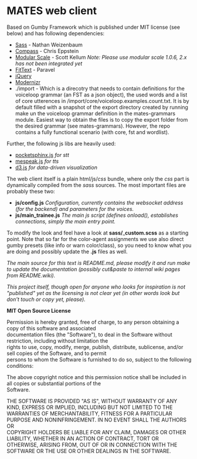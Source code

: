 = MATES web client =

Based on Gumby Framework which is published under MIT license (see below) and has following dependencies:

* [https://github.com/nex3/sass Sass] - Nathan Weizenbaum
* [https://github.com/chriseppstein/compass Compass] - Chris Eppstein
* [https://github.com/Team-Sass/modular-scale Modular Scale] - Scott Kellum ''Note: Please use modular scale 1.0.6, 2.x has not been integrated yet''
* [http://fittextjs.com/ FitText] - Paravel
* [http://jquery.com/ jQuery]
* [http://modernizr.com/ Modernizr]
* ./import - Which is a direcotry that needs to contain definitions for the voiceloop grammar (an FST as a json object), the used words and a list of core utterences in /import/core/voiceloop.examples.count.txt. It is by default filled with a snapshot of the export directory created by running make un the voiceloop grammar definition in the mates-grammars module. Easiest way to obtain the files is to copy the export folder from the desired grammar (see mates-grammars). However, the repo contains a fully functional scenario (with core, fst and wordlist).

Further, the following js libs are heavily used:

* [http://syl22-00.github.io/pocketsphinx.js/ pocketsphinx.js] ''for stt''
* [http://www.masswerk.at/mespeak/ mespeak.js] ''for tts''
* [http://www.http://d3js.org/ d3.js] ''for data-driven visualization''

The web client itself is a plain html/js/''css'' bundle, where only the ''css'' part is dynamically compiled from the ''sass'' sources. The most important files are probably these two:

* '''js/config.js''' ''Configuration, currently contains the websocket address (for the backend) and parameters for the voices.''
* '''js/main_trainee.js''' ''The main js script (defines onload(), establishes connections, simply the main entry point.''

To modify the look and feel have a look at '''sass/'''_'''custom.scss''' as a starting point. Note that so far for the color-agent assignments we use also direct gumby presets (like info or warn color/class), so you need to know what you are doing and possibly update the '''.js''' files as well.

''The main source for this text is README.md, please modify it and run make to update the documentation (possibly cut&amp;paste to internal wiki pages from README.wiki).''

''This project itself, though open for anyone who looks for inspiration is not &quot;published&quot; yet as the licensing is not clear yet (in other words look but don't touch or copy yet, please).''

'''MIT Open Source License'''

Permission is hereby granted, free of charge, to any person obtaining a copy of this software and associated<br />documentation files (the &quot;Software&quot;), to deal in the Software without restriction, including without limitation the<br />rights to use, copy, modify, merge, publish, distribute, sublicense, and/or sell copies of the Software, and to permit<br />persons to whom the Software is furnished to do so, subject to the following conditions:

The above copyright notice and this permission notice shall be included in all copies or substantial portions of the<br />Software.

THE SOFTWARE IS PROVIDED &quot;AS IS&quot;, WITHOUT WARRANTY OF ANY KIND, EXPRESS OR IMPLIED, INCLUDING BUT NOT LIMITED TO THE<br />WARRANTIES OF MERCHANTABILITY, FITNESS FOR A PARTICULAR PURPOSE AND NONINFRINGEMENT. IN NO EVENT SHALL THE AUTHORS OR<br />COPYRIGHT HOLDERS BE LIABLE FOR ANY CLAIM, DAMAGES OR OTHER LIABILITY, WHETHER IN AN ACTION OF CONTRACT, TORT OR<br />OTHERWISE, ARISING FROM, OUT OF OR IN CONNECTION WITH THE SOFTWARE OR THE USE OR OTHER DEALINGS IN THE SOFTWARE.

